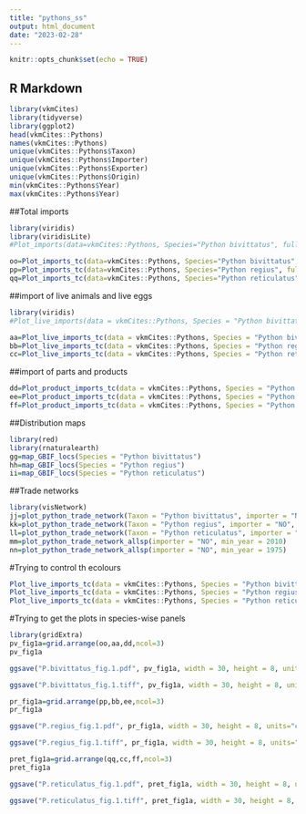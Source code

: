 ```yaml
---
title: "pythons_ss"
output: html_document
date: "2023-02-28"
---
```


```r
knitr::opts_chunk$set(echo = TRUE)
```

## R Markdown
```r
library(vkmCites)
library(tidyverse)
library(ggplot2)
head(vkmCites::Pythons)
names(vkmCites::Pythons)
unique(vkmCites::Pythons$Taxon)
unique(vkmCites::Pythons$Importer)
unique(vkmCites::Pythons$Exporter)
unique(vkmCites::Pythons$Origin)
min(vkmCites::Pythons$Year)
max(vkmCites::Pythons$Year)
```
##Total imports
```r
library(viridis)
library(viridisLite)
#Plot_imports(data=vkmCites::Pythons, Species="Python bivittatus", fullTerms = FALSE)

oo=Plot_imports_tc(data=vkmCites::Pythons, Species="Python bivittatus", fullTerms = FALSE, min_year = 1975)
pp=Plot_imports_tc(data=vkmCites::Pythons, Species="Python regius", fullTerms = FALSE, min_year = 1975)
qq=Plot_imports_tc(data=vkmCites::Pythons, Species="Python reticulatus", fullTerms = FALSE, min_year = 1975)
```
##import of live animals and live eggs
```r
library(viridis)
#Plot_live_imports(data = vkmCites::Pythons, Species = "Python bivittatus")

aa=Plot_live_imports_tc(data = vkmCites::Pythons, Species = "Python bivittatus", min_year = 1975)
bb=Plot_live_imports_tc(data = vkmCites::Pythons, Species = "Python regius", min_year = 1975)
cc=Plot_live_imports_tc(data = vkmCites::Pythons, Species = "Python reticulatus", min_year = 1975)
```
##import of parts and products
```r
dd=Plot_product_imports_tc(data = vkmCites::Pythons, Species = "Python bivittatus", min_year = 1975)
ee=Plot_product_imports_tc(data = vkmCites::Pythons, Species = "Python regius", min_year = 1975)
ff=Plot_product_imports_tc(data = vkmCites::Pythons, Species = "Python reticulatus", min_year = 1975)
```
##Distribution maps
```r
library(red)
library(rnaturalearth)
gg=map_GBIF_locs(Species = "Python bivittatus")
hh=map_GBIF_locs(Species = "Python regius")
ii=map_GBIF_locs(Species = "Python reticulatus")
```
##Trade networks
```r
library(visNetwork)
jj=plot_python_trade_network(Taxon = "Python bivittatus", importer = "NO", min_year = 2010)
kk=plot_python_trade_network(Taxon = "Python regius", importer = "NO", min_year = 2010)
ll=plot_python_trade_network(Taxon = "Python reticulatus", importer = "NO", min_year = 2010)
mm=plot_python_trade_network_allsp(importer = "NO", min_year = 2010)
nn=plot_python_trade_network_allsp(importer = "NO", min_year = 1975)
```

#Trying to control th ecolours
```r
Plot_live_imports_tc(data = vkmCites::Pythons, Species = "Python bivittatus", min_year = 1975) 
Plot_live_imports_tc(data = vkmCites::Pythons, Species = "Python regius", min_year = 1975)
Plot_live_imports_tc(data = vkmCites::Pythons, Species = "Python reticulatus", min_year = 1975)
```


#Trying to get the plots in species-wise panels
```r
library(gridExtra)
pv_fig1a=grid.arrange(oo,aa,dd,ncol=3)
pv_fig1a

ggsave("P.bivittatus_fig.1.pdf", pv_fig1a, width = 30, height = 8, units="cm")

ggsave("P.bivittatus_fig.1.tiff", pv_fig1a, width = 30, height = 8, units="cm", dpi=500, compression="lzw")

pr_fig1a=grid.arrange(pp,bb,ee,ncol=3)
pr_fig1a

ggsave("P.regius_fig.1.pdf", pr_fig1a, width = 30, height = 8, units="cm")

ggsave("P.regius_fig.1.tiff", pr_fig1a, width = 30, height = 8, units="cm", dpi=500, compression="lzw")

pret_fig1a=grid.arrange(qq,cc,ff,ncol=3)
pret_fig1a

ggsave("P.reticulatus_fig.1.pdf", pret_fig1a, width = 30, height = 8, units="cm")

ggsave("P.reticulatus_fig.1.tiff", pret_fig1a, width = 30, height = 8, units="cm", dpi=500, compression="lzw")
```

